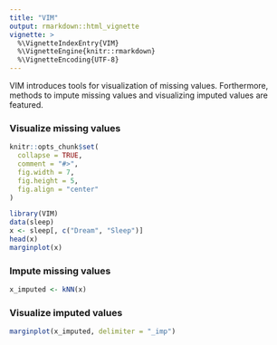 ```yaml
---
title: "VIM"
output: rmarkdown::html_vignette
vignette: >
  %\VignetteIndexEntry{VIM}
  %\VignetteEngine{knitr::rmarkdown}
  %\VignetteEncoding{UTF-8}
---
```


VIM introduces tools for visualization of missing values. Forthermore, methods
to impute missing values and visualizing imputed values are featured.

### Visualize missing values

```r
knitr::opts_chunk$set(
  collapse = TRUE,
  comment = "#>",
  fig.width = 7,
  fig.height = 5,
  fig.align = "center"
)
```

```r
library(VIM)
data(sleep)
x <- sleep[, c("Dream", "Sleep")]
head(x)
marginplot(x)
```

### Impute missing values

```r
x_imputed <- kNN(x)
```

### Visualize imputed values

```r
marginplot(x_imputed, delimiter = "_imp")
```

